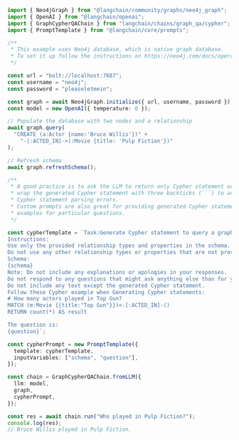 ```typescript
import { Neo4jGraph } from "@langchain/community/graphs/neo4j_graph";
import { OpenAI } from "@langchain/openai";
import { GraphCypherQAChain } from "langchain/chains/graph_qa/cypher";
import { PromptTemplate } from "@langchain/core/prompts";

/**
 * This example uses Neo4j database, which is native graph database.
 * To set it up follow the instructions on https://neo4j.com/docs/operations-manual/current/installation/.
 */

const url = "bolt://localhost:7687";
const username = "neo4j";
const password = "pleaseletmein";

const graph = await Neo4jGraph.initialize({ url, username, password });
const model = new OpenAI({ temperature: 0 });

// Populate the database with two nodes and a relationship
await graph.query(
  "CREATE (a:Actor {name:'Bruce Willis'})" +
    "-[:ACTED_IN]->(:Movie {title: 'Pulp Fiction'})"
);

// Refresh schema
await graph.refreshSchema();

/**
 * A good practice is to ask the LLM to return only Cypher statement or
 * wrap the generated Cypher statement with three backticks (```) to avoid
 * Cypher statement parsing errors.
 * Custom prompts are also great for providing generated Cypher statement
 * examples for particular questions.
 */

const cypherTemplate = `Task:Generate Cypher statement to query a graph database.
Instructions:
Use only the provided relationship types and properties in the schema.
Do not use any other relationship types or properties that are not provided.
Schema:
{schema}
Note: Do not include any explanations or apologies in your responses.
Do not respond to any questions that might ask anything else than for you to construct a Cypher statement.
Do not include any text except the generated Cypher statement.
Follow these Cypher example when Generating Cypher statements:
# How many actors played in Top Gun?
MATCH (m:Movie {{title:"Top Gun"}})<-[:ACTED_IN]-()
RETURN count(*) AS result 

The question is:
{question}`;

const cypherPrompt = new PromptTemplate({
  template: cypherTemplate,
  inputVariables: ["schema", "question"],
});

const chain = GraphCypherQAChain.fromLLM({
  llm: model,
  graph,
  cypherPrompt,
});

const res = await chain.run("Who played in Pulp Fiction?");
console.log(res);
// Bruce Willis played in Pulp Fiction.
```